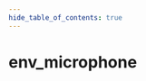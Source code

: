 ```yaml
---
hide_table_of_contents: true
---
```


<!---
!!!!!!
THIS PAGE IS AUTOGENERATED FROM GAME FGD DEFINITIONS!
DO NOT EDIT MANUALLY!
!!!!!!

In order to make edits, you can make an annotation file in /fgd_dump_overrides
-->


# env_microphone



<Tabs queryString="game">
    
<TabItem value="cs2" label="Counter-Strike 2">
    <CS2Page />
</TabItem>

<TabItem value="steamvr" label="SteamVR Home">
    <STEAMVRPage />
</TabItem>

<TabItem value="dota2" label="Dota 2">
    <DOTA2Page />
</TabItem>

<TabItem value="hla" label="Half-Life: Alyx">
    <HLAPage />
</TabItem>

</Tabs>
